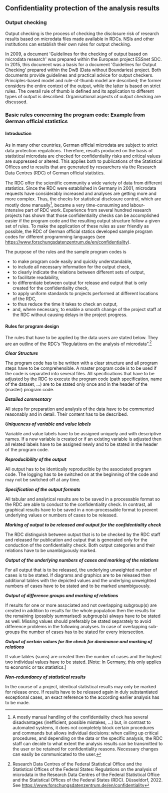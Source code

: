 ## Confidentiality protection of the analysis results

### Output checking

Output checking is the process of checking the disclosure risk of research results based on microdata files made available in RDCs. NSIs and other institutions can establish their own rules for output checking.

In 2009, a document \'Guidelines for the checking of output based on microdata research\' was prepared within the European project ESSnet SDC. In 2015, this document was a basis for a document \'Guidelines for Output Checking\' prepared within the DwB (Data without Boundaries) project. Both documents provide guidelines and practical advice for output checkers. Principles-based model and rule-of-thumb model are described; the former considers the entire context of the output, while the latter is based on strict rules. The overall rule of thumb is defined and its application to different types of output is described. Organisational aspects of output checking are discussed.

### Basic rules concerning the program code: Example from German oﬀicial statistics

#### Introduction

As in many other countries, German oﬀicial microdata are subject to strict data protection regulations. Therefore, results produced on the basis of statistical microdata are checked for confidentiality risks and critical values are suppressed or altered. This applies both to publications of the Statistical Oﬀices and to results that are generated by researchers via the Research Data Centres (RDC) of German oﬀicial statistics.

The RDC offer the scientific community a wide variety of data from different statistics. Since the RDC were established in Germany in 2001, microdata requests have considerably increased and analyses are getting more and more complex. Thus, the checks for statistical disclosure control, which are mostly done manually[^9], became a very time-consuming and labour-intensive part of RDC work. Experience from several hundred research projects has shown that those confidentiality checks can be accomplished easier if the program code and the resulting output structure follow a given set of rules. To make the application of these rules as user friendly as possible, the RDC of German official statics developed sample program codes for different programming languages (see [https://www.forschungsdatenzentrum.de/en/confidentiality](https://www.forschungsdatenzentrum.de/en/confidentiality)).

[^9]: A mostly manual handling of the confidentiality check has several disadvantages (inefficient, possible mistakes, …) but, in contrast to automated systems, it does not completely block certain procedures and commands but allows individual decisions: when calling up critical procedures, and depending on the data or the specific analysis, the RDC staff can decide to what extent the analysis results can be transmitted to the user or be retained for confidentiality reasons. Necessary changes can easily be communicated to the user.

The purpose of the rules and the sample program codes is

-   to make program code easily and quickly understandable,
-   to include all necessary information for the output check,
-   to clearly indicate the relations between different sets of output,
-   to facilitate readability,
-   to differentiate between output for release and output that is only created for the confidentiality check,
-   to apply uniform standards to projects performed at different locations of the RDC,
-   to thus reduce the time it takes to check an output,
-   and, where necessary, to enable a smooth change of the project staff at the RDC without causing delays in the project progress.

#### Rules for program design

The rules that have to be applied by the data users are stated below. They are an outline of the RDC’s “Regulations on the analysis of microdata".[^10]

[^10]: Research Data Centres of the Federal Statistical Office and the Statistical Offices of the Federal States: Regulations on the analysis of microdata in the Research Data Centres of the Federal Statistical Office and the Statistical Offices of the Federal States (RDC). Düsseldorf, 2022. See [https://www.forschungsdatenzentrum.de/en/confidentiality](https://www.forschungsdatenzentrum.de/en/confidentiality) 

_**Clear Structure**_

The program code has to be written with a clear structure and all program steps have to be comprehensible. A master program code is to be used if the code is separated into several files. All specifications that have to be adjusted by the RDC to execute the program code (path specification, name of the dataset, …) are to be stated only once and in the header of the (master) program code. 

_**Detailed commentary**_

All steps for preparation and analysis of the data have to be commented reasonably and in detail. Their content has to be described.

_**Uniqueness of variable and value labels**_

Variable and value labels have to be assigned uniquely and with descriptive names. If a new variable is created or if an existing variable is adjusted then all related labels have to be assigned newly and to be stated in the header of the program code.

_**Reproducibility of the output**_

All output has to be identically reproducible by the associated program code. The logging has to be switched on at the beginning of the code and may not be switched off at any time.

_**Specification of the output formats**_

All tabular and analytical results are to be saved in a processable format so the RDC are able to conduct to the confidentiality check. In contrast, all graphical results have to be saved in a non-processable format to prevent underlying values or numbers of cases to be released.

_**Marking of output to be released and output for the confidentiality check**_

The RDC distinguish between output that is to be checked by the RDC staff and released for publication and output that is generated only for the conduction of the confidentiality check. Both output categories and their relations have to be unambiguously marked.

_**Output of the underlying numbers of cases and marking of the relations**_

For all output that is to be released, the underlying unweighted number of cases is to be stated. If diagrams and graphics are to be released then additional tables with the depicted values and the underlying unweighted numbers of cases have to be stated and to be marked unambiguously.

_**Output of difference groups and marking of relations**_

If results for one or more associated and not overlapping subgroup(s) are created in addition to results for the whole population then the results for the remaining (possibly summarised) subgroup(s) always have to be stated as well. Missing values should preferably be stated separately to avoid difference problems in the following analyses. In case of overlapping sub-groups the number of cases has to be stated for every intersection.

_**Output of certain values for the check for dominance and marking of relations**_

If value tables (sums) are created then the number of cases and the highest two individual values have to be stated. [Note: In Germany, this only applies to economic or tax statistics.]

_**Non-redundancy of statistical results**_

In the course of a project, identical statistical results may only be marked for release once. If results have to be released again in duly substantiated exceptional cases, an exact reference to the according earlier analysis has to be made.
